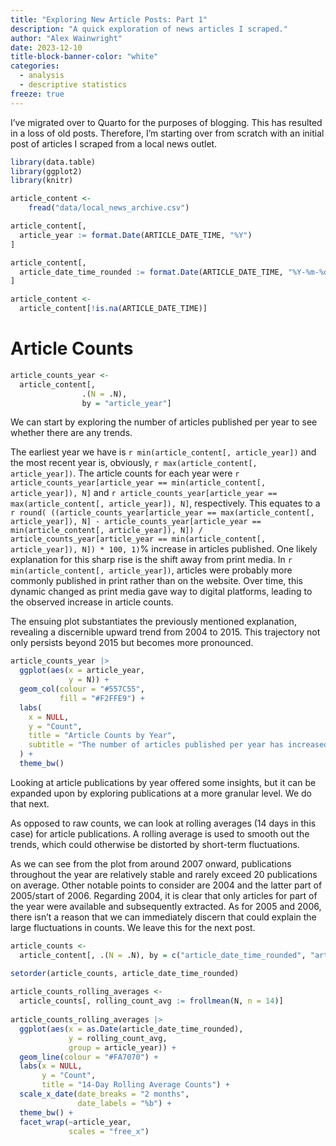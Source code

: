 ```yaml
---
title: "Exploring New Article Posts: Part 1"
description: "A quick exploration of news articles I scraped."
author: "Alex Wainwright"
date: 2023-12-10
title-block-banner-color: "white"
categories:
  - analysis
  - descriptive statistics
freeze: true
---
```


I've migrated over to Quarto for the purposes of blogging. This has resulted in a loss of old posts. Therefore, I'm starting over from scratch with an initial post of articles I scraped from a local news outlet.

```r
library(data.table)
library(ggplot2)
library(knitr)
```

```r

article_content <-
    fread("data/local_news_archive.csv")

article_content[,
  article_year := format.Date(ARTICLE_DATE_TIME, "%Y")
]

article_content[,
  article_date_time_rounded := format.Date(ARTICLE_DATE_TIME, "%Y-%m-%d")
]

article_content <-
  article_content[!is.na(ARTICLE_DATE_TIME)]

```

# Article Counts

```r
article_counts_year <-
  article_content[, 
                .(N = .N),
                by = "article_year"] 
```

We can start by exploring the number of articles published per year to see whether there are any trends.

The earliest year we have is `r min(article_content[, article_year])` and the most recent year is, obviously, `r max(article_content[, article_year])`. The article counts for each year were `r article_counts_year[article_year == min(article_content[, article_year]), N]` and `r article_counts_year[article_year == max(article_content[, article_year]), N]`, respectively. This equates to a `r round( ((article_counts_year[article_year == max(article_content[, article_year]), N] - article_counts_year[article_year == min(article_content[, article_year]), N]) / article_counts_year[article_year == min(article_content[, article_year]), N]) * 100, 1)`% increase in articles published. One likely explanation for this sharp rise is the shift away from print media. In `r min(article_content[, article_year])`, articles were probably more commonly published in print rather than on the website. Over time, this dynamic changed as print media gave way to digital platforms, leading to the observed increase in article counts.

The ensuing plot substantiates the previously mentioned explanation, revealing a discernible upward trend from 2004 to 2015. This trajectory not only persists beyond 2015 but becomes more pronounced.

```r
article_counts_year |>
  ggplot(aes(x = article_year,
             y = N)) +
  geom_col(colour = "#557C55",
           fill = "#F2FFE9") +
  labs(
    x = NULL,
    y = "Count",
    title = "Article Counts by Year",
    subtitle = "The number of articles published per year has increased. It is important to note that 2023\n only includes articles up until mid November."
  ) +
  theme_bw()
```

Looking at article publications by year offered some insights, but it can be expanded upon by exploring publications at a more granular level. We do that next.

As opposed to raw counts, we can look at rolling averages (14 days in this case) for article publications. A rolling average is used to smooth out the trends, which could otherwise be distorted by short-term fluctuations.

As we can see from the plot from around 2007 onward, publications throughout the year are relatively stable and rarely exceed 20 publications on average. Other notable points to consider are 2004 and the latter part of 2005/start of 2006. Regarding 2004, it is clear that only articles for part of the year were available and subsequently extracted. As for 2005 and 2006, there isn't a reason that we can immediately discern that could explain the large fluctuations in counts. We leave this for the next post.

```r
article_counts <-
  article_content[, .(N = .N), by = c("article_date_time_rounded", "article_year")]

setorder(article_counts, article_date_time_rounded)
  
article_counts_rolling_averages <-
  article_counts[, rolling_count_avg := frollmean(N, n = 14)]
  
article_counts_rolling_averages |>
  ggplot(aes(x = as.Date(article_date_time_rounded),
             y = rolling_count_avg,
             group = article_year)) +
  geom_line(colour = "#FA7070") +
  labs(x = NULL,
       y = "Count",
       title = "14-Day Rolling Average Counts") +
  scale_x_date(date_breaks = "2 months",
               date_labels = "%b") +
  theme_bw() +
  facet_wrap(~article_year,
             scales = "free_x")
```
